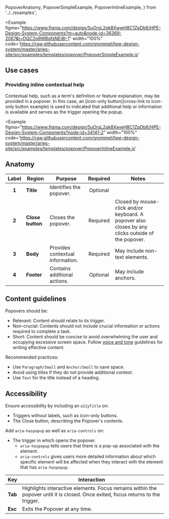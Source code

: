   PopoverAnatomy,
  PopoverSimpleExample,
  PopoverInlineExample,
} from '../../examples';

<Example
  figma="https://www.figma.com/design/5uOrsL2qk8XwwH8C1ZpDb6/HPE-Design-System-Components?m=auto&node-id=36369-2087&t=DQC2q9WBqfsNEi8I-1"
  width="100%"
  code='https://raw.githubusercontent.com/grommet/hpe-design-system/master/aries-site/src/examples/templates/popover/PopoverSimpleExample.js'
>
  <PopoverSimpleExample />
</Example>

## Use cases
### Providing inline contextual help

Contextual help, such as a term's definition or feature explanation, may be provided in a popover. In this case, an [icon-only button](cross-link to icon-only button example) is used to indicated that additional help or information is available and serves as the trigger opening the popup.

<Example
  figma="https://www.figma.com/design/5uOrsL2qk8XwwH8C1ZpDb6/HPE-Design-System-Components?node-id=34141-2"
  width="100%"
  code='https://raw.githubusercontent.com/grommet/hpe-design-system/master/aries-site/src/examples/templates/popover/PopoverInlineExample.js'
>
  <PopoverInlineExample />
</Example>

## Anatomy

<Example caption="Diagram illustrating the 4 parts of a Popover which include an optional title, required close button, required body content, and an optional footer." plain>
  <PopoverAnatomy />
</Example>

| Label | Region        | Purpose                              | Required | Notes                                      |
| :---: | ------------- | ------------------------------------ | :------: | ------------------------------------------ |
| **1** | **Title**     | Identifies the popover.               | Optional |                                            |
| **2** | **Close button** | Closes the popover.                | Required |  Closed by mouse-click and/or keyboard. A popover also closes by any clicks outside of the popover. |
| **3** | **Body**      | Provides contextual information.      | Required | May include non-text elements.             |
| **4** | **Footer**    | Contains additional actions.          | Optional | May include anchors.                       |


## Content guidelines

Popovers should be:
- Relevant: Content should relate to its trigger.
- Non-crucial: Contents should not include crucial information or actions required to complete a task.
- Short: Content should be concise to avoid overwhelming the user and occupying excessive screen space. Follow [voice and tone](https://design-system.hpe.design/foundation/voice-and-tone) guidelines for writing effective content.

Recommended practices:
- Use `Paragraph/Small` and `Anchor/Small` to save space.
- Avoid using titles if they do not provide additional context.
- Use `Text` for the title instead of a heading.

## Accessibility

Ensure accessibility by including an `a11yTitle` on:
- Triggers without labels, such as icon-only buttons.
- The Close button, describing the Popover's contents.

Add `aria-haspopup` as well as `aria-controls` on:
- The trigger in which opens the popover.
   - `aria-haspopup` tells users that there is a pop-up associated with the element.
   - `aria-controls` gives users more detailed information about which specific element will be affected when they interact with the element that has `aria-haspopup`.

| Key   | Interaction                                                                                                      |
| ----- | ---------------------------------------------------------------------------------------------------------------- |
| **Tab** | Highlights interactive elements. Focus remains within the popover until it is closed. Once exited, focus returns to the trigger. |
| **Esc** | Exits the Popover at any time.                                                                                   |
